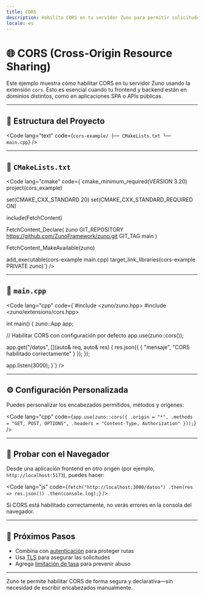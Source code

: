 ```yaml
---
title: CORS
description: Habilita CORS en tu servidor Zuno para permitir solicitudes desde otros orígenes.
locale: es
---
```


# 🌐 CORS (Cross-Origin Resource Sharing)

Este ejemplo muestra cómo habilitar CORS en tu servidor Zuno usando la extensión `cors`. Esto es esencial cuando tu frontend y backend están en dominios distintos, como en aplicaciones SPA o APIs públicas.

---

## 🧱 Estructura del Proyecto

<Code
  lang="text"
  code={`cors-example/
├── CMakeLists.txt
└── main.cpp`}
/>

---

## 📄 `CMakeLists.txt`

<Code
  lang="cmake"
  code={`cmake_minimum_required(VERSION 3.20)
project(cors_example)

set(CMAKE_CXX_STANDARD 20)
set(CMAKE_CXX_STANDARD_REQUIRED ON)

include(FetchContent)

FetchContent_Declare(
  zuno
  GIT_REPOSITORY https://github.com/ZunoFramework/zuno.git
  GIT_TAG        main
)

FetchContent_MakeAvailable(zuno)

add_executable(cors-example main.cpp)
target_link_libraries(cors-example PRIVATE zuno)`}
/>

---

## 📄 `main.cpp`

<Code
  lang="cpp"
  code={`#include <zuno/zuno.hpp>
#include <zuno/extensions/cors.hpp>

int main() {
  zuno::App app;

  // Habilitar CORS con configuración por defecto
  app.use(zuno::cors());

  app.get("/datos", [](auto& req, auto& res) {
    res.json({
      { "mensaje", "CORS habilitado correctamente" }
    });
  });

  app.listen(3000);
}`}
/>

---

## ⚙️ Configuración Personalizada

Puedes personalizar los encabezados permitidos, métodos y orígenes:

<Code
  lang="cpp"
  code={`app.use(zuno::cors({
  .origin = "*",
  .methods = "GET, POST, OPTIONS",
  .headers = "Content-Type, Authorization"
}));`}
/>

---

## 🧪 Probar con el Navegador

Desde una aplicación frontend en otro origen (por ejemplo, `http://localhost:5173`), puedes hacer:

<Code
  lang="js"
  code={`fetch("http://localhost:3000/datos")
  .then(res => res.json())
  .then(console.log);`}
/>

Si CORS está habilitado correctamente, no verás errores en la consola del navegador.

---

## 🧭 Próximos Pasos

- Combina con [autenticación](/es/examples/authenticated-endpoint) para proteger rutas
- Usa [TLS](/es/guide/tls-security) para asegurar las solicitudes
- Agrega [limitación de tasa](/es/extensions/rate-limiting) para prevenir abuso

---

Zuno te permite habilitar CORS de forma segura y declarativa—sin necesidad de escribir encabezados manualmente.
